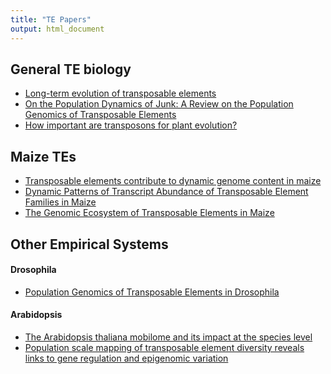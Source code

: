 ```yaml
---
title: "TE Papers"
output: html_document
---
```


## General TE biology
* [Long-term evolution of transposable elements](https://www.pnas.org/content/104/49/19375)
* [On the Population Dynamics of Junk: A Review on the Population Genomics of Transposable Elements](https://www.mdpi.com/2073-4425/10/6/419)
* [How important are transposons for plant evolution?](https://www.nature.com/articles/nrg3374)

## Maize TEs
* [Transposable elements contribute to dynamic genome content in maize](https://onlinelibrary.wiley.com/doi/full/10.1111/tpj.14489)  
* [Dynamic Patterns of Transcript Abundance of Transposable Element Families in Maize](https://www.g3journal.org/content/9/11/3673)
* [The Genomic Ecosystem of Transposable Elements in Maize](https://www.biorxiv.org/content/10.1101/559922v1)

## Other Empirical Systems

#### Drosophila
* [Population Genomics of Transposable Elements in Drosophila](https://www.annualreviews.org/doi/10.1146/annurev-genet-120213-092359)

#### Arabidopsis
* [The Arabidopsis thaliana mobilome and its impact at the species level](https://elifesciences.org/articles/15716)
* [Population scale mapping of transposable element diversity reveals links to gene regulation and epigenomic variation](https://elifesciences.org/articles/20777)
